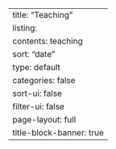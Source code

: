 ---
title: "Teaching"
listing: 
  contents: teaching
  sort: "date"
  type: default
  categories: false
  sort-ui: false
  filter-ui: false
page-layout: full
title-block-banner: true
---